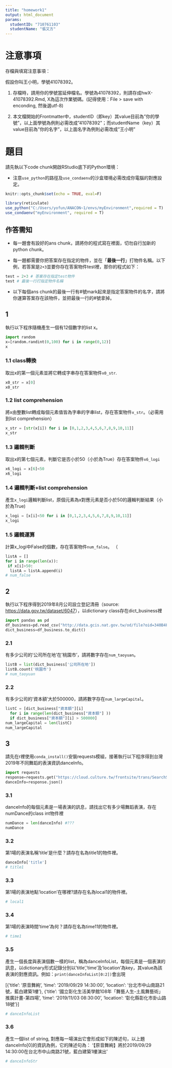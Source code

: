 ```yaml
---
title: "homework1"
output: html_document
params:
  studentID: "710761103"
  studentName: "張又方"
---
```

# 注意事項

存檔與填寫注意事項：

假設你叫王小明，學號41078392。

  1. 存檔時，請用你的學號當延伸檔名。學號為41078392，則請存成hwX-41078392.Rmd, X為這次作業號碼。(記得使用：File > save with enconding, 然後選utf-8)

  2. 本文檔開始的Frontmatter中，studentID（即key）其value目前為"你的學號"，以上面學號為例則必需改成"41078392"；而studentName（key）其value目前為"你的名字"，以上面名字為例則必需改成"王小明"

# 題目

請先執以下code chunk開啟RStudio底下的Python環境：

  * 注意`use_python`的路徑及`use_condaenv`的沙盒環境必需改成你電腦的對應設定。
  
```r
knitr::opts_chunk$set(echo = TRUE, eval=F)

library(reticulate)
use_python("C:/Users/yofun/ANACON~1/envs/myEnvironment",required = T)
use_condaenv("myEnvironment", required = T)
```

## 作答需知

  * 每一題會有設好的ans chunk，請將你的程式寫在裡面，切勿自行加新的python chunk。
  
  * 每一題都需要你把答案存在指定的物件，並在「**最後一行**」打物件名稱。以下例，若答案是`2+3`並要你存在答案物件test裡，那你的程式如下：
```python
test = 2+3 # 答案存在指定test物件
test # 最後一行打指定物件名稱
```

  * 以下每個ans chunk的最後一行有#號mark起來是指定答案物件的名字，請將你運算答案存在該物件，並把最後一行的#號拿掉。

## 1 
執行以下程序隨機產生一個有12個數字的list x。
```python
import random
x=[random.randint(0,100) for i in range(0,12)]
x
```

### 1.1 class轉換
取出x的第一個元素並將它轉成字串存在答案物件`x0_str`.
```python
x0_str = x[0]
x0_str
```

### 1.2 list comprehension
將x由整數list轉成每個元素值皆為字串的字串list，存在答案物件`x_str`。（必需用到list comprehension）
```python
x_str = [str(x[i]) for i in [0,1,2,3,4,5,6,7,8,9,10,11]]
x_str
```

### 1.3 邏輯判斷
取出x的第七個元素，判斷它是否小於50（小於為True）存在答案物件`x6_logi`
```python
x6_logi = x[6]<50
x6_logi
```

### 1.4 邏輯判斷+list comprehension
產生`x_logi`邏輯判斷list，原個元素為x對應元素是否小於50的邏輯判斷結果（小於為True)
```python
x_logi = [x[i]<50 for i in [0,1,2,3,4,5,6,7,8,9,10,11]]
x_logi
```

### 1.5 邏輯運算
計算x_logi中False的個數，存在答案物件`num_false`。 （
```python
listA = []
for i in range(len(x)):
 if x[i]>50:
  listA = listA.append(i)
# num_false
```

## 2
執行以下程序得到2019年8月公司設立登記清冊（source: <https://data.gov.tw/dataset/6047>），以dictionary class存在dict_business裡
```python
import pandas as pd
df_business=pd.read_csv("http://data.gcis.nat.gov.tw/od/file?oid=340B4FDD-880E-4287-9289-F32782F792B8")
dict_business=df_business.to_dict()
```

### 2.1 
有多少公司的'公司所在地'在'桃園市'，請將數字存在`num_taoyuan`。

```python
listB = list(dict_business['公司所在地'])
listB.count('桃園市')
# num_taoyuan
```

### 2.2
有多少公司的'資本額'大於500000，請將數字存在`num_largeCapital`。
```python
listC = [dict_business["資本額"][i]  
  for i in range(len(dict_business["資本額"] )) 
  if dict_business["資本額"][i] > 500000]
num_largeCapital = len(listC)
num_largeCapital
```

## 3
請先在r裡使用`conda_install()`安裝requests模組，接著執行以下程序得到台灣2019年不同舞蹈的表演資訊danceInfo。
```python
import requests
response=requests.get("https://cloud.culture.tw/frontsite/trans/SearchShowAction.do?method=doFindTypeJ&category=3")
danceInfo=response.json()
```

### 3.1
danceInfo的每個元素是一場表演的訊息，請找出它有多少場舞蹈表演，存在numDance的class int物件裡
```python
numDance = len(danceInfo) #???
numDance
```

### 3.2
第1場的表演名稱'title'是什麼？請存在名為title1的物件裡。
```python
danceInfo['title']
# title1
```


### 3.3
第1場的表演地點'location'在哪裡?請存在名為local1的物件裡。

```python
# local1
```

### 3.4
第1場的表演時間'time'為何？請存在名為time11的物件裡。

```python
# time1
```

### 3.5
產生一個長度與表演個數一樣的list，稱為danceInfoList，每個元素是一個表演的訊息，以dictionary形式記錄分別以'title','time'及'location'為key，其value為該表演的對應資訊。例如：`print(danceInfoList[0:2])`會出現

[{'title': '原音舞絢', 'time': '2019/09/29 14:30:00', 'location': '台北市中山南路21號，藍白建築1樓'}, {'title': '國立彰化生活美學館108年「舞藝人生-土風舞藝術」推廣計畫-第四場', 'time': '2019/11/03 08:30:00', 'location': '彰化縣彰化市卦山路18號'}]

```python
# danceInfoList
```

### 3.6
產生一個list of string, 對應每一場演出它會形成如下的陳述句，以上題danceInfo[0]的資訊為例，它的陳述句為：
'【原音舞絢】將於2019/09/29 14:30:00在台北市中山南路21號，藍白建築1樓演出'

```python
# danceInfoStr
```
